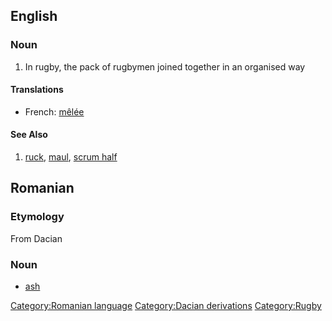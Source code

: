 ==English==
===Noun===
# In rugby, the pack of rugbymen joined together in an organised way
====Translations====
*French: [[mêlée]]
====See Also====
# [[ruck]], [[maul]], [[scrum half]]

== Romanian ==
=== Etymology ===
From Dacian
=== Noun ===
* [[ash]]

[[Category:Romanian language]]
[[Category:Dacian derivations]]
[[Category:Rugby]]